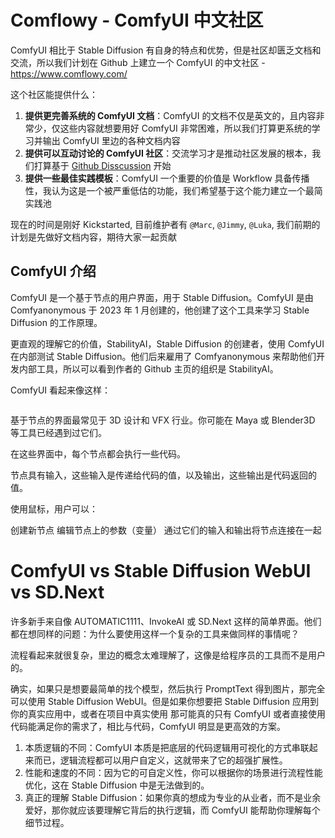 <h1 className="site-heading-title">Comflowy - ComfyUI 中文社区</h1>

ComfyUI 相比于 Stable Diffusion 有自身的特点和优势，但是社区却匮乏文档和交流，所以我们计划在 Github 上建立一个 ComfyUI 的中文社区 - https://www.comflowy.com/

这个社区能提供什么：

1. **提供更完善系统的 ComfyUI 文档**：ComfyUI 的文档不仅是英文的，且内容非常少，仅这些内容就想要用好 ComfyUI 非常困难，所以我们打算更系统的学习并输出 ComfyUI 里边的各种文档内容
2. **提供可以互动讨论的 ComfyUI 社区**：交流学习才是推动社区发展的根本，我们打算基于 [Github Disscussion](https://github.com/6174/comflowy/discussions/1) 开始
3. **提供一些最佳实践模板**：ComfyUI 一个重要的价值是 Workflow 具备传播性，我认为这是一个被严重低估的功能，我们希望基于这个能力建立一个最简实践池 

现在的时间是刚好 Kickstarted, 目前维护者有 `@Marc`, `@Jimmy`, `@Luka`, 我们前期的计划是先做好文档内容，期待大家一起贡献

## ComfyUI 介绍

ComfyUI 是一个基于节点的用户界面，用于 Stable Diffusion。ComfyUI 是由 Comfyanonymous 于 2023 年 1 月创建的，他创建了这个工具来学习 Stable Diffusion 的工作原理。

更直观的理解它的价值，StabilityAI，Stable Diffusion 的创建者，使用 ComfyUI 在内部测试 Stable Diffusion。他们后来雇用了 Comfyanonymous 来帮助他们开发内部工具，所以可以看到作者的 Github 主页的组织是 StabilityAI。

ComfyUI 看起来像这样：


<PhotoProvider>
  <PhotoView src="/comfy-basic-workflow.jpg">
    <img src="/comfy-basic-workflow.jpg" alt="" />
  </PhotoView>
</PhotoProvider>

基于节点的界面最常见于 3D 设计和 VFX 行业。你可能在 Maya 或 Blender3D 等工具已经遇到过它们。

在这些界面中，每个节点都会执行一些代码。

节点具有输入，这些输入是传递给代码的值，以及输出，这些输出是代码返回的值。

使用鼠标，用户可以：

创建新节点
编辑节点上的参数（变量）
通过它们的输入和输出将节点连接在一起


# ComfyUI vs Stable Diffusion WebUI vs SD.Next

许多新手来自像 AUTOMATIC1111、InvokeAI 或 SD.Next 这样的简单界面。他们都在想同样的问题：为什么要使用这样一个复杂的工具来做同样的事情呢？

流程看起来就很复杂，里边的概念太难理解了，这像是给程序员的工具而不是用户的。

确实，如果只是想要最简单的找个模型，然后执行 PromptText 得到图片，那完全可以使用 Stable Diffusion WebUI。但是如果你想要把 Stable Diffusion 应用到你的真实应用中，或者在项目中真实使用
那可能真的只有 ComfyUI 或者直接使用代码能满足你的需求了，相比与代码，ComfyUI 明显是更高效的方案。


1. 本质逻辑的不同：ComfyUI 本质是把底层的代码逻辑用可视化的方式串联起来而已，逻辑流程都可以用户自定义，这就带来了它的超强扩展性。
2. 性能和速度的不同：因为它的可自定义性，你可以根据你的场景进行流程性能优化，这在 Stable Diffusion 中是无法做到的。
3. 真正的理解 Stable Diffusion：如果你真的想成为专业的从业者，而不是业余爱好，那你就应该要理解它背后的执行逻辑，而 ComfyUI 能帮助你理解每个细节过程。

